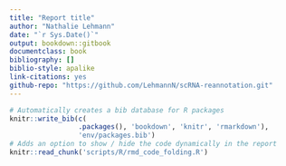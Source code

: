 ```yaml
---
title: "Report title"
author: "Nathalie Lehmann"
date: "`r Sys.Date()`"
output: bookdown::gitbook
documentclass: book
bibliography: []
biblio-style: apalike
link-citations: yes
github-repo: "https://github.com/LehmannN/scRNA-reannotation.git"
---
```


```r
# Automatically creates a bib database for R packages
knitr::write_bib(c(
				 .packages(), 'bookdown', 'knitr', 'rmarkdown'),
				 'env/packages.bib')
# Adds an option to show / hide the code dynamically in the report
knitr::read_chunk('scripts/R/rmd_code_folding.R')
```
